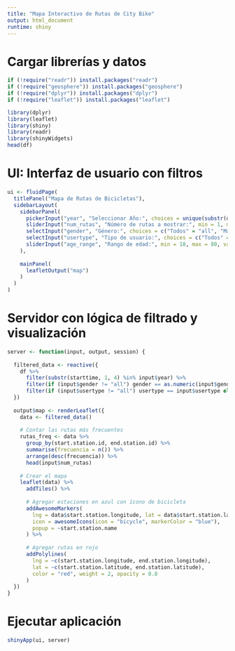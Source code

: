 ```yaml
---
title: "Mapa Interactivo de Rutas de City Bike"
output: html_document
runtime: shiny
---
```


# Cargar librerías y datos
```r
if (!require("readr")) install.packages("readr")
if (!require("geosphere")) install.packages("geosphere")
if (!require("dplyr")) install.packages("dplyr")
if (!require("leaflet")) install.packages("leaflet")

library(dplyr)
library(leaflet)
library(shiny)
library(readr)
library(shinyWidgets)
head(df)
```

# UI: Interfaz de usuario con filtros
```r
ui <- fluidPage(
  titlePanel("Mapa de Rutas de Bicicletas"),
  sidebarLayout(
    sidebarPanel(
      pickerInput("year", "Seleccionar Año:", choices = unique(substr(df$starttime, 1, 4)), multiple = TRUE, selected = unique(substr(df$starttime, 1, 4))),
      sliderInput("num_rutas", "Número de rutas a mostrar:", min = 1, max = 100, value = 50),
      selectInput("gender", "Género:", choices = c("Todos" = "all", "Masculino" = 1, "Femenino" = 2), selected = "all"),
      selectInput("usertype", "Tipo de usuario:", choices = c("Todos" = "all", "Subscriber" = "Subscriber", "Customer" = "Customer"), selected = "all"),
      sliderInput("age_range", "Rango de edad:", min = 18, max = 80, value = c(18, 80))
    ),
    
    mainPanel(
      leafletOutput("map")
    )
  )
)
```

# Servidor con lógica de filtrado y visualización
```r
server <- function(input, output, session) {
  
  filtered_data <- reactive({
    df %>%
      filter(substr(starttime, 1, 4) %in% input$year) %>%
      filter(if (input$gender != "all") gender == as.numeric(input$gender) else TRUE) %>%
      filter(if (input$usertype != "all") usertype == input$usertype else TRUE)
  })
  
  output$map <- renderLeaflet({
    data <- filtered_data()
    
    # Contar las rutas más frecuentes
    rutas_freq <- data %>%
      group_by(start.station.id, end.station.id) %>%
      summarise(frecuencia = n()) %>%
      arrange(desc(frecuencia)) %>%
      head(input$num_rutas)
    
    # Crear el mapa
    leaflet(data) %>%
      addTiles() %>%
      
      # Agregar estaciones en azul con ícono de bicicleta
      addAwesomeMarkers(
        lng = data$start.station.longitude, lat = data$start.station.latitude,
        icon = awesomeIcons(icon = "bicycle", markerColor = "blue"),
        popup = ~start.station.name
      ) %>%
      
      # Agregar rutas en rojo
      addPolylines(
        lng = ~c(start.station.longitude, end.station.longitude),
        lat = ~c(start.station.latitude, end.station.latitude),
        color = "red", weight = 2, opacity = 0.8
      )
  })
}
```

# Ejecutar aplicación
```r
shinyApp(ui, server)
```